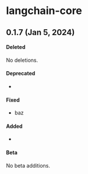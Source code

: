 # langchain-core

## 0.1.7 (Jan 5, 2024)

#### Deleted

No deletions.

#### Deprecated

- 

#### Fixed

- baz

#### Added

-

#### Beta

No beta additions.